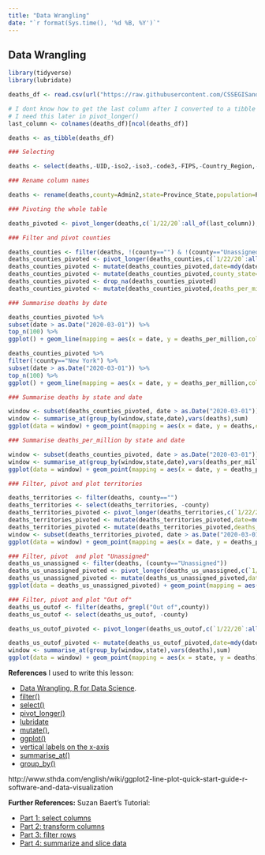 ```yaml
---
title: "Data Wrangling"
date: "`r format(Sys.time(), '%d %B, %Y')`"
---
```


## Data Wrangling

```r
library(tidyverse)
library(lubridate)
```


```r

deaths_df <- read.csv(url("https://raw.githubusercontent.com/CSSEGISandData/COVID-19/master/csse_covid_19_data/csse_covid_19_time_series/time_series_covid19_deaths_US.csv"),check.names = FALSE)

# I dont know how to get the last column after I converted to a tibble
# I need this later in pivot_longer()
last_column <- colnames(deaths_df)[ncol(deaths_df)]

deaths <- as_tibble(deaths_df)

### Selecting

deaths <- select(deaths,-UID,-iso2,-iso3,-code3,-FIPS,-Country_Region,-Lat,-Long_,-Combined_Key)

### Rename column names

deaths <- rename(deaths,county=Admin2,state=Province_State,population=Population)

### Pivoting the whole table

deaths_pivoted <- pivot_longer(deaths,c(`1/22/20`:all_of(last_column)),names_to="date",values_to="deaths")
```

```r
### Filter and pivot counties

deaths_counties <- filter(deaths, !(county=="") & !(county=="Unassigned") & !grepl("Out of",county))
deaths_counties_pivoted <- pivot_longer(deaths_counties,c(`1/22/20`:all_of(last_column)),names_to="date",values_to="deaths")
deaths_counties_pivoted <- mutate(deaths_counties_pivoted,date=mdy(date))
deaths_counties_pivoted <- mutate(deaths_counties_pivoted,county_state=paste(county,state))
deaths_counties_pivoted <- drop_na(deaths_counties_pivoted)
deaths_counties_pivoted <- mutate(deaths_counties_pivoted,deaths_per_million=as.numeric(deaths)*as.numeric(population)/1000000)

### Summarise deaths by date

deaths_counties_pivoted %>%
subset(date > as.Date("2020-03-01")) %>%
top_n(100) %>%
ggplot() + geom_line(mapping = aes(x = date, y = deaths_per_million,color=county_state)) 
```

```r
deaths_counties_pivoted %>%
filter(!county=="New York") %>%
subset(date > as.Date("2020-03-01")) %>%
top_n(100) %>%
ggplot() + geom_line(mapping = aes(x = date, y = deaths_per_million,color=vars(county,state))) 
```

```r
### Summarise deaths by state and date

window <- subset(deaths_counties_pivoted, date > as.Date("2020-03-01"))
window <- summarise_at(group_by(window,state,date),vars(deaths),sum)
ggplot(data = window) + geom_point(mapping = aes(x = date, y = deaths,color=state)) 
```

```r
### Summarise deaths_per_million by state and date

window <- subset(deaths_counties_pivoted, date > as.Date("2020-03-01"))
window <- summarise_at(group_by(window,state,date),vars(deaths_per_million),sum)
ggplot(data = window) + geom_point(mapping = aes(x = date, y = deaths_per_million,color=state)) 
```

```r
### Filter, pivot and plot territories

deaths_territories <- filter(deaths, county=="")
deaths_territories <- select(deaths_territories, -county)
deaths_territories_pivoted <- pivot_longer(deaths_territories,c(`1/22/20`:all_of(last_column)),names_to="date",values_to="deaths")
deaths_territories_pivoted <- mutate(deaths_territories_pivoted,date=mdy(date))
deaths_territories_pivoted <- mutate(deaths_territories_pivoted,deaths_per_million=deaths*population/1000000)
window <- subset(deaths_territories_pivoted, date > as.Date("2020-03-01"))
ggplot(data = window) + geom_point(mapping = aes(x = date, y = deaths_per_million,color=state)) 
```

```r
### Filter, pivot  and plot "Unassigned"
deaths_us_unassigned <- filter(deaths, (county=="Unassigned"))
deaths_us_unassigned_pivoted <- pivot_longer(deaths_us_unassigned,c(`1/22/20`:all_of(last_column)),names_to="date",values_to="deaths")
deaths_us_unassigned_pivoted <- mutate(deaths_us_unassigned_pivoted,date=mdy(date))
ggplot(data = deaths_us_unassigned_pivoted) + geom_point(mapping = aes(x = state, y = deaths)) + theme(axis.text.x = element_text(angle = 90, hjust = 1))
```

```r
### Filter, pivot and plot "Out of"
deaths_us_outof <- filter(deaths, grepl("Out of",county))
deaths_us_outof <- select(deaths_us_outof, -county)

deaths_us_outof_pivoted <- pivot_longer(deaths_us_outof,c(`1/22/20`:all_of(last_column)),names_to="date",values_to="deaths")

deaths_us_outof_pivoted <- mutate(deaths_us_outof_pivoted,date=mdy(date))
window <- summarise_at(group_by(window,state),vars(deaths),sum)
ggplot(data = window) + geom_point(mapping = aes(x = state, y = deaths)) + theme(axis.text.x = element_text(angle = 90, hjust = 1))
```



**References** I used to write this lesson:

- [Data Wrangling, R for Data Science](https://r4ds.had.co.nz/wrangle-intro.html). 
- [filter()](https://r4ds.had.co.nz/transform.html#filter-rows-with-filter)
- [select()](https://r4ds.had.co.nz/transform.html#select)
- [pivot_longer()](https://r4ds.had.co.nz/tidy-data.html#pivoting)
- [lubridate](https://lubridate.tidyverse.org/)
- [mutate()](https://dplyr.tidyverse.org/reference/mutate.html), 
- [ggplot()](https://r4ds.had.co.nz/data-visualisation.html#creating-a-ggplot)
- [vertical labels on the x-axis](https://stackoverflow.com/a/1331400/4600290)
- [summarise_at()](https://suzan.rbind.io/2018/04/dplyr-tutorial-4/#summarise-at)
- [group_by()](https://dplyr.tidyverse.org/reference/group_by.html)

http://www.sthda.com/english/wiki/ggplot2-line-plot-quick-start-guide-r-software-and-data-visualization

**Further References:** Suzan Baert's Tutorial:
  
- [Part 1: select columns](https://suzan.rbind.io/2018/01/dplyr-tutorial-1/)
- [Part 2: transform columns](https://suzan.rbind.io/2018/02/dplyr-tutorial-2/)
- [Part 3: filter rows](https://suzan.rbind.io/2018/02/dplyr-tutorial-3/)
- [Part 4: summarize and slice data](https://suzan.rbind.io/2018/04/dplyr-tutorial-4/)

